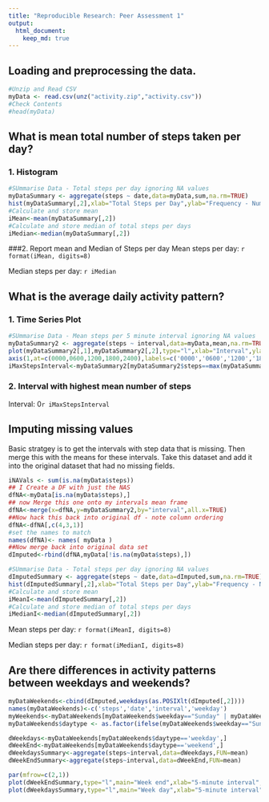 ```yaml
---
title: "Reproducible Research: Peer Assessment 1"
output: 
  html_document:
    keep_md: true
---
```



## Loading and preprocessing the data.
```r
#Unzip and Read CSV
myData <- read.csv(unz("activity.zip","activity.csv"))
#Check Contents
#head(myData)

```


## What is mean total number of steps taken per day?
### 1. Histogram
```r
#SUmmarise Data - Total steps per day ignoring NA values
myDataSummary <- aggregate(steps ~ date,data=myData,sum,na.rm=TRUE)
hist(myDataSummary[,2],xlab="Total Steps per Day",ylab="Frequency - Number of Days",main="Histogram of Frequency of Steps per Day")
#Calculate and store mean
iMean<-mean(myDataSummary[,2])
#Calculate and store median of total steps per days
iMedian<-median(myDataSummary[,2])
```
###2. Report mean and Median of Steps per day
Mean steps per day: `r format(iMean, digits=8)`

Median steps per day: `r iMedian`


## What is the average daily activity pattern?
### 1. Time Series Plot
```r
#SUmmarise Data - Mean steps per 5 minute interval ignoring NA values
myDataSummary2 <- aggregate(steps ~ interval,data=myData,mean,na.rm=TRUE)
plot(myDataSummary2[,1],myDataSummary2[,2],type="l",xlab="Interval",ylab="Mean steps",xlim=c(0, 2450),xaxt="n" )
axis(1,at=c(0000,0600,1200,1800,2400),labels=c('0000','0600','1200','1800','2400'))
iMaxStepsInterval<-myDataSummary2[myDataSummary2$steps==max(myDataSummary2$steps),1]
```
### 2. Interval with highest mean number of steps
Interval: 0`r iMaxStepsInterval`

## Imputing missing values
Basic stratgey is to get the intervals with step data that is missing. Then merge this with the means for these intervals. Take this dataset and add it into the original dataset that had no missing fields.
```r
iNAVals <- sum(is.na(myData$steps))
## I Create a DF with just the NAS
dfNA<-myData[is.na(myData$steps),]
## now Merge this one onto my intervals mean frame
dfNA<-merge(x=dfNA,y=myDataSummary2,by="interval",all.x=TRUE)
##Now hack this back into original df - note column ordering
dfNA<-dfNA[,c(4,3,1)]
#set the names to match
names(dfNA)<- names( myData ) 
##Now merge back into original data set
dImputed<-rbind(dfNA,myData[!is.na(myData$steps),])

#SUmmarise Data - Total steps per day ignoring NA values
dImputedSummary <- aggregate(steps ~ date,data=dImputed,sum,na.rm=TRUE)
hist(dImputedSummary[,2],xlab="Total Steps per Day",ylab="Frequency - Number of Days",main="Histogram of Frequency of Steps per Day - Imputed")
#Calculate and store mean
iMeanI<-mean(dImputedSummary[,2])
#Calculate and store median of total steps per days
iMedianI<-median(dImputedSummary[,2])
```
Mean steps per day: `r format(iMeanI, digits=8)`

Median steps per day: `r format(iMedianI, digits=8)`


## Are there differences in activity patterns between weekdays and weekends?
```r
myDataWeekends<-cbind(dImputed,weekdays(as.POSIXlt(dImputed[,2])))
names(myDataWeekends)<-c('steps','date','interval','weekday')
myWeekends<-myDataWeekends[myDataWeekends$weekday=="Sunday" | myDataWeekends$weekday=="Saturday",]
myDataWeekends$daytype <- as.factor(ifelse(myDataWeekends$weekday=="Sunday" | myDataWeekends$weekday=="Saturday","weekend", "weekday"))

dWeekdays<-myDataWeekends[myDataWeekends$daytype=='weekday',]
dWeekEnd<-myDataWeekends[myDataWeekends$daytype=='weekend',]
dWeekdaysSummary<-aggregate(steps~interval,data=dWeekdays,FUN=mean)
dWeekEndSummary<-aggregate(steps~interval,data=dWeekEnd,FUN=mean)

par(mfrow=c(2,1))
plot(dWeekEndSummary,type="l",main="Week end",xlab="5-minute interval",ylab="Mean steps")
plot(dWeekdaysSummary,type="l",main="Week day",xlab="5-minute interval",ylab="Mean steps")
```
